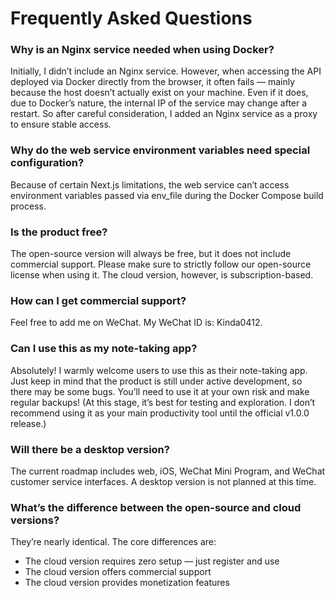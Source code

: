# Frequently Asked Questions

### Why is an Nginx service needed when using Docker?

Initially, I didn’t include an Nginx service. However, when accessing the API deployed via Docker directly from the browser, it often fails — mainly because the host doesn’t actually exist on your machine. Even if it does, due to Docker’s nature, the internal IP of the service may change after a restart. So after careful consideration, I added an Nginx service as a proxy to ensure stable access.

### Why do the web service environment variables need special configuration?

Because of certain Next.js limitations, the web service can’t access environment variables passed via env_file during the Docker Compose build process.

### Is the product free?

The open-source version will always be free, but it does not include commercial support. Please make sure to strictly follow our open-source license when using it. The cloud version, however, is subscription-based.

### How can I get commercial support?

Feel free to add me on WeChat. My WeChat ID is: Kinda0412.

### Can I use this as my note-taking app?

Absolutely! I warmly welcome users to use this as their note-taking app. Just keep in mind that the product is still under active development, so there may be some bugs. You’ll need to use it at your own risk and make regular backups! (At this stage, it’s best for testing and exploration. I don’t recommend using it as your main productivity tool until the official v1.0.0 release.)

### Will there be a desktop version?

The current roadmap includes web, iOS, WeChat Mini Program, and WeChat customer service interfaces. A desktop version is not planned at this time.

### What’s the difference between the open-source and cloud versions?

They’re nearly identical. The core differences are:

- The cloud version requires zero setup — just register and use
- The cloud version offers commercial support
- The cloud version provides monetization features